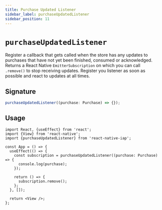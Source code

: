 ```yaml
---
title: Purchase Updated Listener
sidebar_label: purchaseUpdatedListener
sidebar_position: 11
---
```



<AdFitTopFixed />

# `purchaseUpdatedListener`

Register a callback that gets called when the store has any updates to purchases that have not yet been finished, consumed or acknowledged. Returns a React Native `EmitterSubscription` on which you can call `.remove()` to stop receiving updates. Register you listener as soon as possible and react to updates at all times.

## Signature

```ts
purchaseUpdatedListener((purchase: Purchase) => {});
```

## Usage

```tsx
import React, {useEffect} from 'react';
import {View} from 'react-native';
import {purchaseUpdatedListener} from 'react-native-iap';

const App = () => {
  useEffect(() => {
    const subscription = purchaseUpdatedListener((purchase: Purchase) => {
      console.log(purchase);
    });

    return () => {
      subscription.remove();
    };
  }, []);

  return <View />;
};
```
